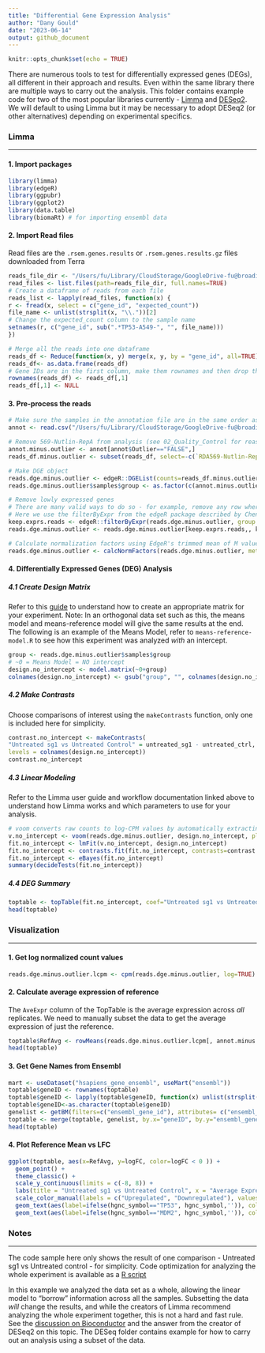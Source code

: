 ```yaml
---
title: "Differential Gene Expression Analysis"
author: "Dany Gould"
date: "2023-06-14"
output: github_document
---
```


```r
knitr::opts_chunk$set(echo = TRUE)
```

There are numerous tools to test for differentially expressed genes (DEGs), all different in their approach and results. Even within the same library there are multiple ways to carry out the analysis. This folder contains example code for two of the most popular libraries currently -   [Limma](https://www.ncbi.nlm.nih.gov/pmc/articles/PMC4402510/) and [DESeq2](https://genomebiology.biomedcentral.com/articles/10.1186/s13059-014-0550-8). We will default to using Limma but it may be necessary to adopt DESeq2 (or other alternatives) depending on experimental specifics. 

### Limma

---

#### 1. Import packages
```r
library(limma)
library(edgeR)
library(ggpubr)
library(ggplot2)
library(data.table)
library(biomaRt) # for importing ensembl data
```

#### 2. Import Read files
Read files are the `.rsem.genes.results` or `.rsem.genes.results.gz` files downloaded from Terra
```r
reads_file_dir <- "/Users/fu/Library/CloudStorage/GoogleDrive-fu@broadinstitute.org/Shared drives/GPP RNA Seq/2023/TP53/Terra/RSEM_Results/All-reads/"
read_files <- list.files(path=reads_file_dir, full.names=TRUE)
# Create a dataframe of reads from each file
reads_list <- lapply(read_files, function(x) {
r <- fread(x, select = c("gene_id", "expected_count"))
file_name <- unlist(strsplit(x, "\\."))[2]
# Change the expected_count column to the sample name
setnames(r, c("gene_id", sub(".*TP53-A549-", "", file_name)))
})

# Merge all the reads into one dataframe
reads_df <- Reduce(function(x, y) merge(x, y, by = "gene_id", all=TRUE), reads_list)
reads_df<- as.data.frame(reads_df)
# Gene IDs are in the first column, make them rownames and then drop the column
rownames(reads_df) <- reads_df[,1]
reads_df[,1] <- NULL
```

#### 3. Pre-process the reads
```r
# Make sure the samples in the annotation file are in the same order as the columns names of the dataframe!
annot <- read.csv("/Users/fu/Library/CloudStorage/GoogleDrive-fu@broadinstitute.org/Shared drives/GPP Cloud /R&D/People/Dany/RNAseq Analysis/TP53 Base Editing/TP53-BE-tiling-annotation.csv")

# Remove 569-Nutlin-RepA from analysis (see 02_Quality_Control for reasoning behind this)
annot.minus.outlier <- annot[annot$Outlier=="FALSE",]
reads_df.minus.outlier <- subset(reads_df, select=-c(`RDA569-Nutlin-RepA`))

# Make DGE object
reads.dge.minus.outlier <- edgeR::DGEList(counts=reads_df.minus.outlier, samples = annot.minus.outlier)
reads.dge.minus.outlier$samples$group <- as.factor(c(annot.minus.outlier$Sample))

# Remove lowly expressed genes
# There are many valid ways to do so - for example, remove any row where the sum of the row < 10
# Here we use the filterByExpr from the edgeR package described by Chen et al (2016)
keep.exprs.reads <- edgeR::filterByExpr(reads.dge.minus.outlier, group = reads.dge.minus.outlier$samples$group)
reads.dge.minus.outlier <- reads.dge.minus.outlier[keep.exprs.reads,, keep.lib.sizes=FALSE]

# Calculate normalization factors using EdgeR's trimmed mean of M values
reads.dge.minus.outlier <- calcNormFactors(reads.dge.minus.outlier, method = "TMM")
```

#### 4. Differentially Expressed Genes (DEG) Analysis
##### 4.1 Create Design Matrix 
Refer to this [guide](https://bioconductor.org/packages/release/workflows/vignettes/RNAseq123/inst/doc/designmatrices.html) to understand how to create an appropriate matrix for your experiment.
Note: In an orthogonal data set such as this, the means model and means-reference model will give the same results at the end. The following is an example of the Means Model, refer to `means-reference-model.R` to see how this experiment was analyzed *with* an intercept. 
```r
group <- reads.dge.minus.outlier$samples$group
# ~0 = Means Model = NO intercept
design.no_intercept <- model.matrix(~0+group)
colnames(design.no_intercept) <- gsub("group", "", colnames(design.no_intercept))
```
##### 4.2 Make Contrasts
Choose comparisons of interest using the `makeContrasts` function, only one is included here for simplicity.
```r
contrast.no_intercept <- makeContrasts(
"Untreated sg1 vs Untreated Control" = untreated_sg1 - untreated_ctrl,
levels = colnames(design.no_intercept))
contrast.no_intercept
```
##### 4.3 Linear Modeling
Refer to the Limma user guide and workflow documentation linked above to understand how Limma works and which parameters to use for your analysis.
```r
# voom converts raw counts to log-CPM values by automatically extracting library sizes and normalisation factors
v.no_intercept <- voom(reads.dge.minus.outlier, design.no_intercept, plot=TRUE)
fit.no_intercept <- lmFit(v.no_intercept, design.no_intercept)
fit.no_intercept <- contrasts.fit(fit.no_intercept, contrasts=contrast.no_intercept)
fit.no_intercept <- eBayes(fit.no_intercept)
summary(decideTests(fit.no_intercept))
```
##### 4.4 DEG Summary
```r
toptable <- topTable(fit.no_intercept, coef="Untreated sg1 vs Untreated Control", number=Inf, adjust.method="BH")
head(toptable)
```

### Visualization 

---

#### 1. Get log normalized count values
```r
reads.dge.minus.outlier.lcpm <- cpm(reads.dge.minus.outlier, log=TRUE) #log2 
```

#### 2. Calculate average expression of reference
The `AveExpr` column of the TopTable is the average expression across *all* replicates. We need to manually subset the data to get the average expression of just the reference. 
```r
toptable$RefAvg <- rowMeans(reads.dge.minus.outlier.lcpm[, annot.minus.outlier$Sample == "untreated_ctrl"]) 
head(toptable)
```

#### 3. Get Gene Names from Ensembl
```r
mart <- useDataset("hsapiens_gene_ensembl", useMart("ensembl"))
toptable$geneID <- rownames(toptable)
toptable$geneID <- lapply(toptable$geneID, function(x) unlist(strsplit(x, "\\."))[1])
toptable$geneID<-as.character(toptable$geneID)
genelist <- getBM(filters=c("ensembl_gene_id"), attributes= c("ensembl_gene_id","hgnc_symbol"), values=toptable$geneID, mart=mart)
toptable <- merge(toptable, genelist, by.x="geneID", by.y="ensembl_gene_id")
head(toptable)
```

#### 4. Plot Reference Mean vs LFC
```r
ggplot(toptable, aes(x=RefAvg, y=logFC, color=logFC < 0 )) + 
  geom_point() + 
  theme_classic() + 
  scale_y_continuous(limits = c(-8, 8)) + 
  labs(title = "Untreated sg1 vs Untreated Control", x = "Average Expression", color = "Expression Change") + 
  scale_color_manual(labels = c("Upregulated", "Downregulated"), values = c("pink", "lightblue")) + 
  geom_text(aes(label=ifelse(hgnc_symbol=="TP53", hgnc_symbol,'')), color="black") + 
  geom_text(aes(label=ifelse(hgnc_symbol=="MDM2", hgnc_symbol,'')), color="black")
```

### Notes

---
The code sample here only shows the result of one comparison - Untreated sg1 vs Untreated control - for simplicity. Code optimization for analyzing the whole experiment is available as a [R script](Limma/means-model.R)

In this example we analyzed the data set as a whole, allowing the linear model to "borrow" information across all the samples. Subsetting the data *will* change the results, and while the creators of Limma recommend analyzing the whole experiment together, this is not a hard and fast rule. See the [discussion on Bioconductor](https://support.bioconductor.org/p/p132527/) and the answer from the creator of DESeq2 on this topic. The DESeq folder contains example for how to carry out an analysis using a subset of the data.

